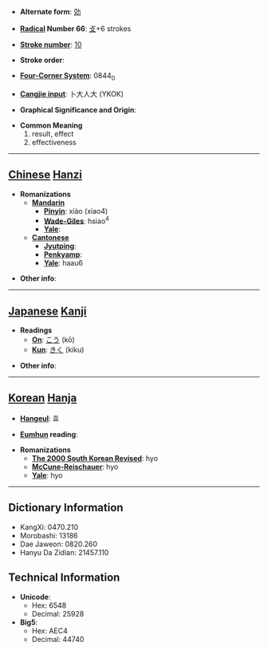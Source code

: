 * '''Alternate form''': [[効]]

* '''[[Wiktionary:Chinese radical index| Radical]] Number 66''': [[Wiktionary:Chinese radical index 攴|攴]]+6 strokes

* '''[[Wiktionary:Chinese total strokes index|Stroke number]]''': [[Wiktionary:Chinese total strokes index 10|10]]

* '''Stroke order''': 

* '''[[Wiktionary:Chinese four corner index|Four-Corner System]]''': 0844<sub>0</sub>

* '''[[Wiktionary:Chinese Cangjie index|Cangjie input]]''': 卜大人大 (YKOK)

* '''Graphical Significance and Origin''': 

* '''Common Meaning'''
*#result, effect
*# effectiveness


----

== [[Chinese]] [[Hanzi]] ==

* '''Romanizations'''
** '''[[Mandarin]]'''
*** '''[[Pinyin]]''': xiào (xiao4)
*** '''[[Wade-Giles]]''': hsiao<sup>4</sup>
*** '''[[Yale]]''': 
** '''[[Cantonese]]'''
*** '''[[Jyutping]]''':
*** '''[[Penkyamp]]''': 
*** '''[[Yale]]''': haau6

* '''Other info''': 

----

== [[Japanese]] [[Kanji]] ==

* '''Readings'''
** '''[[On]]''': [[こう]] (kō)
** '''[[Kun]]''': [[きく]] (kiku)

* '''Other info''':  

----

== [[Korean]] [[Hanja]] ==

* '''[[Hangeul]]''': 효

* '''[[Eumhun]] reading''': 

* '''Romanizations'''
** '''[[The 2000 South Korean Revised Romanization|The 2000 South Korean Revised]]''': hyo
** '''[[McCune-Reischauer]]''': hyo
** '''[[Yale]]''': hyo

----

== Dictionary Information ==

* KangXi: 0470.210
* Morobashi: 13186
* Dae Jaweon: 0820.260
* Hanyu Da Zidian: 21457.110

== Technical Information ==

* '''Unicode''':
** Hex: 6548
** Decimal: 25928
* '''Big5''':
** Hex: AEC4
** Decimal: 44740